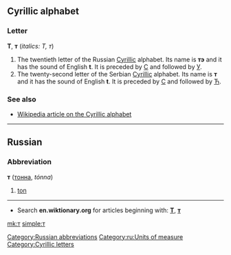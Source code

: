 ==Cyrillic alphabet==
===Letter===
'''Т''', '''т''' (''italics: Т, т'')

#The twentieth letter of the Russian [[Cyrillic]] alphabet. Its name is '''тэ''' {{IPAchar|(tɛ)}} and it has the sound of English '''t'''. It is preceded by [[с|С]] and followed by [[у|У]].
#The twenty-second letter of the Serbian [[Cyrillic]] alphabet. Its name is '''т''' and it has the sound of English '''t'''. It is preceded by [[с|С]] and followed by [[ћ|Ћ]].

===See also===
*[[w:Cyrillic alphabet|Wikipedia article on the Cyrillic alphabet]]


----

==Russian==
===Abbreviation===
'''т''' ([[тонна]], ''tónna'')

# [[ton]]

[[Category:Russian abbreviations]]
[[Category:ru:Units of measure]]


----

*Search '''en.wiktionary.org''' for articles beginning with: '''[http://en.wiktionary.org/w/index.php?title=Special%3AAllpages&from=%D0%A2&namespace=0 Т]''', '''[http://en.wiktionary.org/w/index.php?title=Special%3AAllpages&from=%D1%82&namespace=0 т]'''

[[Category:Cyrillic letters]]

[[mk:т]]
[[simple:т]]
